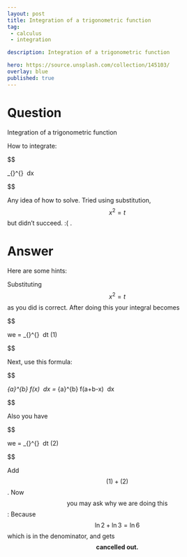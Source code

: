 ---
layout: post
title: Integration of a trigonometric function
tag:
 - calculus
 - integration

description: Integration of a trigonometric function

hero: https://source.unsplash.com/collection/145103/
overlay: blue 
published: true
---

# Question 

Integration of a trigonometric function

<!--break-->


How to integrate: 

$$

\int\limits_{\sqrt{\ln{2}}}^{\sqrt{\ln{3}}} \frac{ x \cdot \sin(x^{2})}{\sin(x^{2}) + \sin(\ln{6}-x^{2})} \ \mathrm dx

$$


Any idea of how to solve.
 Tried using substitution, $$x^2=t$$ but didn't succeed.
 :(
.


# Answer 


Here are some hints:

Substituting $$x^{2}=t$$ as you did is correct. After doing this your integral becomes 

$$

we =\frac{1}{2} \cdot \int\limits_{\ln{2}}^{\ln{3}} \frac{ \sin{t}}{\sin{t} + \sin(\:\ln{6}-t)} \ dt \qquad \cdots  (1)

$$


Next, use this formula: 

$$

\int\limits_{a}^{b} f(x) \ dx = \int\limits_{a}^{b} f(a+b-x) \ dx

$$



Also you have 

$$

 we = \frac{1}{2}\int\limits_{\ln{2}}^{\ln{3}} \frac{\sin(\ln{6}-t)}{\sin{t} + \sin(\ln{6}-t)} \ dt \qquad \cdots (2) 

$$


Add $$(1) + (2)$$. 
Now $$\text{you may ask why we are  doing this}$$: Because $$\ln{2} + \ln{3} = \ln{6}$$ which is in the denominator, and gets $$\textbf{cancelled out. }$$

